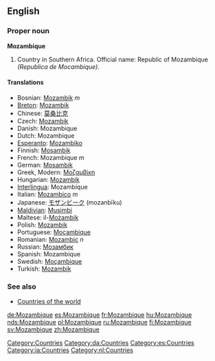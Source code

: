 ==English==
===Proper noun===
'''Mozambique'''

# Country in Southern Africa. Official name: Republic of Mozambique ''(Republica de Mocambique)''.

====Translations====
*Bosnian: [[Mozambik]] ''m''
*[[Breton]]: [[Mozambik]]
*Chinese: [[莫桑比克]]
*Czech: [[Mozambik]]
*Danish: Mozambique
*Dutch: Mozambique
*[[Esperanto]]: [[Mozambiko]]
*Finnish: [[Mosambik]]
*French: Mozambique ''m''
*German: [[Mosambik]]
*Greek, Modern: [[Μοζαμβίκη]]
*Hungarian: [[Mozambik]]
*[[Interlingua]]: Mozambique
*Italian: [[Mozambico]] ''m''
*Japanese: [[モザンビーク]] (mozanbīku)
*[[Maldivian]]: [[Musimbi]]
*Maltese: il-[[Możambik]]
*Polish: [[Mozambik]]
*Portuguese: [[Moçambique]]
*Romanian: [[Mozambic]] ''n''
*Russian: [[Мозамбик]]
*Spanish: Mozambique
*Swedish: [[Moçambique]]
*Turkish: [[Mozambik]]

===See also===
*[[Countries of the world]]

[[Category:Countries]]
[[Category:da:Countries]]
[[Category:es:Countries]]
[[Category:ia:Countries]]
[[Category:nl:Countries]]

[[de:Mozambique]]
[[es:Mozambique]]
[[fr:Mozambique]]
[[hu:Mozambique]]
[[nds:Mozambique]]
[[pl:Mozambique]]
[[ru:Mozambique]]
[[fi:Mozambique]]
[[sv:Mozambique]]
[[zh:Mozambique]]
